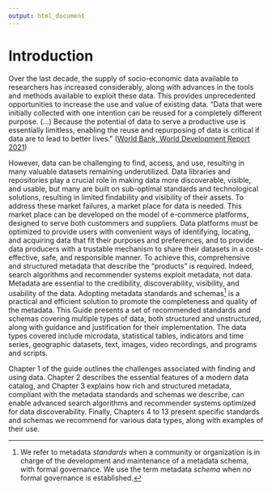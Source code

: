 ---
output: html_document
---

# Introduction {-}

Over the last decade, the supply of socio-economic data available to researchers has increased considerably, along with advances in the tools and methods available to exploit these data. This provides unprecedented opportunities to increase the use and value of existing data. "Data that were initially collected with one intention can be reused for a completely different purpose. (…) Because the potential of data to serve a productive use is essentially limitless, enabling the reuse and repurposing of data is critical if data are to lead to better lives.” ([World Bank, World Development Report 2021](https://www.worldbank.org/en/publication/wdr2021)) 

However, data can be challenging to find, access, and use, resulting in many valuable datasets remaining underutilized. Data libraries and repositories play a crucial role in making data more discoverable, visible, and usable, but many are built on sub-optimal standards and technological solutions, resulting in limited findability and visibility of their assets. To address these market failures, a market place for data is needed. This market place can be developed on the model of e-commerce platforms, designed to serve both custommers and suppliers. Data platforms must be optimized to provide users with convenient ways of identifying, locating, and acquiring data that fit their purposes and preferences, and to provide data producers with a trustable mechanism to share their datasets in a cost-effective, safe, and responsible manner. To achieve this, comprehensive and structured metadata that describe the "products" is required. Indeed, search algorithms and recommender systems exploit metadata, not data. Metadata are essential to the credibility, discoverability, visibility, and usability of the data. Adopting metadata standards and schemas[^1] is a practical and efficient solution to promote the completeness and quality of the metadata. This Guide presents a set of recommended standards and schemas covering multiple types of data, both structured and unstructured, along with guidance and justification for their implementation. The data types covered include microdata, statistical tables, indicators and time series, geographic datasets, text, images, video recordings, and programs and scripts.

Chapter 1 of the guide outlines the challenges associated with finding and using data. Chapter 2 describes the essential features of a modern data catalog, and Chapter 3 explains how rich and structured metadata, compliant with the metadata standards and schemas we describe, can enable advanced search algorithms and recommender systems optimized for data discoverability. Finally, Chapters 4 to 13 present specific standards and schemas we recommend for various data types, along with examples of their use.


[^1]: We refer to metadata *standards* when a community or organization is in charge of the development and maintenance of a metadata schema, with formal governance. We use the term metadata *schema* when no formal governance is established.  

